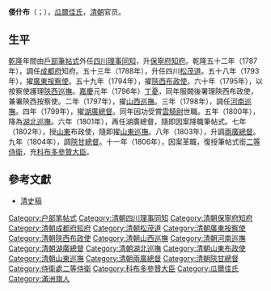 {{Manchu name|[[瓜尔佳氏|瓜尔佳]]}}
'''倭什布'''（{{lang-mnc|ᠸᡝᠰᡳᠪᡠ|v=wesibu}}；{{bd|？年||1810年|catIdx=W倭}}），[[瓜爾佳氏|瓜爾佳氏]]，[[清朝|清朝]]官员。

==生平==
[[乾隆|乾隆]]年間由[[户部_(官署)|戶部]][[筆帖式|筆帖式]]外任[[四川|四川]][[理事同知|理事同知]]，升[[保寧府|保寧府]][[知府|知府]]。乾隆五十二年（1787年），調任[[成都府|成都府]]知府。五十三年（1788年），升任四川[[松茂道|松茂道]]。五十八年（1793年），擢[[廣東|廣東]][[按察使|按察使]]。五十九年（1794年），擢[[陝西|陝西]][[布政使|布政使]]。六十年（1795年），以按察使護理[[陝西巡撫|陝西巡撫]]。[[嘉慶|嘉慶]]元年（1796年）[[丁憂|丁憂]]，同年服闕後署理陝西布政使，兼署陝西按察使。二年（1797年），擢[[山西巡撫|山西巡撫]]。三年（1798年），調任[[河南巡撫|河南巡撫]]。四年（1799年），擢[[湖廣總督|湖廣總督]]。同年因功受賞[[雲騎尉|雲騎尉]]世職。五年（1800年），降為[[湖北巡撫|湖北巡撫]]。六年（1801年），再任湖廣總督，隨即因案降職筆帖式。七年（1802年），授[[山東|山東]]布政使，隨即擢[[山東巡撫|山東巡撫]]。八年（1803年），升調[[兩廣總督|兩廣總督]]。九年（1804年），調[[陝甘總督|陝甘總督]]。十一年（1806年），因案革職，復授筆帖式銜[[二等侍衛|二等侍衛]]，充[[科布多參贊大臣|科布多參贊大臣]]。

==參考文獻==
*[[清史稿|清史稿]]

{{start box}}
{{s-before|[[長麟|長麟]]（[[瑚圖禮|瑚圖禮]]代署。）}}
{{s-title|[[兩廣總督|兩廣總督]]|任職期間：1803年1月26日－1805年1月30日}}
{{s-after|[[那彥|那彥]]}}
{{end box}}
{{DEFAULTSORT:W倭}}
[[Category:户部笔帖式|Category:户部笔帖式]]
[[Category:清朝四川理事同知|Category:清朝四川理事同知]]
[[Category:清朝保寧府知府|Category:清朝保寧府知府]]
[[Category:清朝成都府知府|Category:清朝成都府知府]]
[[Category:清朝松茂道|Category:清朝松茂道]]
[[Category:清朝廣東按察使|Category:清朝廣東按察使]]
[[Category:清朝陝西布政使|Category:清朝陝西布政使]]
[[Category:清朝山西巡撫|Category:清朝山西巡撫]]
[[Category:清朝河南巡撫|Category:清朝河南巡撫]]
[[Category:清朝湖廣總督|Category:清朝湖廣總督]]
[[Category:清朝湖北巡撫|Category:清朝湖北巡撫]]
[[Category:清朝山東布政使|Category:清朝山東布政使]]
[[Category:清朝山東巡撫|Category:清朝山東巡撫]]
[[Category:清朝兩廣總督|Category:清朝兩廣總督]]
[[Category:清朝陝甘總督|Category:清朝陝甘總督]]
[[Category:侍衛處二等侍衛|Category:侍衛處二等侍衛]]
[[Category:科布多參贊大臣|Category:科布多參贊大臣]]
[[Category:瓜爾佳氏|Category:瓜爾佳氏]]
[[Category:滿洲旗人|Category:滿洲旗人]]